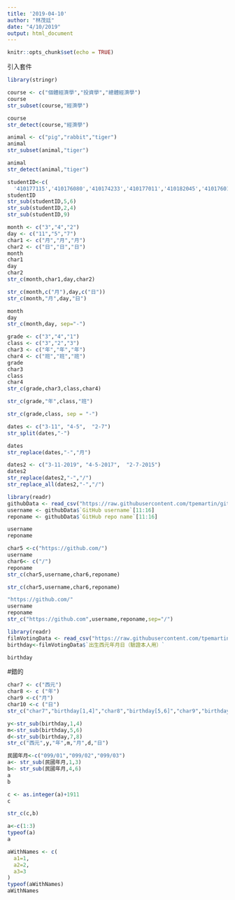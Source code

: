 ```yaml
---
title: '2019-04-10'
author: "林茂廷"
date: "4/10/2019"
output: html_document
---
```


```r
knitr::opts_chunk$set(echo = TRUE)
```

引入套件
```r
library(stringr)
```

```r
course <- c("個體經濟學","投資學","總體經濟學")
course
str_subset(course,"經濟學")
```

```r
course
str_detect(course,"經濟學")
```

```r
animal <- c("pig","rabbit","tiger")
animal
str_subset(animal,"tiger")
```

```r
animal
str_detect(animal,"tiger")
```

```r
studentID<-c(
  '410177115','410176080','410174233','410177011','410182045','410176014')
studentID
str_sub(studentID,5,6)
str_sub(studentID,2,4)
str_sub(studentID,9)
```

```r
month <- c("3","4","2")
day <- c("11","5","7")
char1 <- c("月","月","月")
char2 <- c("日","日","日")
month
char1
day 
char2
str_c(month,char1,day,char2)
```

```r
str_c(month,c("月"),day,c("日"))
str_c(month,"月",day,"日")
```

```r
month
day
str_c(month,day, sep="-")
```

```r
grade <- c("3","4","1")
class <- c("3","2","3")
char3 <- c("年","年","年")
char4 <- c("班","班","班")
grade
char3
class
char4
str_c(grade,char3,class,char4)
```

```r
str_c(grade,"年",class,"班")
```

```r
str_c(grade,class, sep = "-")
```

```r
dates <- c("3-11", "4-5",  "2-7")
str_split(dates,"-")
```

```r
dates
str_replace(dates,"-","月")
```

```r
dates2 <- c("3-11-2019", "4-5-2017",  "2-7-2015")
dates2
str_replace(dates2,"-","/")
str_replace_all(dates2,"-","/")
```

```r
library(readr)
githubData <- read_csv("https://raw.githubusercontent.com/tpemartin/github-data/master/githubData.csv")
username <- githubData$`GitHub username`[11:16]
reponame <- githubData$`GitHub repo name`[11:16]
```

```r
username
reponame
```

```r
char5 <-c("https://github.com/")
username
char6<- c("/")
reponame
str_c(char5,username,char6,reponame)
```

```r
str_c(char5,username,char6,reponame)
```

```r
"https://github.com/"
username 
reponame 
str_c("https://github.com",username,reponame,sep="/")
```

```r
library(readr)
filmVotingData <- read_csv("https://raw.githubusercontent.com/tpemartin/github-data/master/%E7%AC%AC%E4%B8%89%E5%B1%86%E7%B6%93%E6%BF%9F%E6%92%AD%E5%AE%A2%E7%AB%B6%E8%B3%BD%E5%8F%83%E8%B3%BD%E4%BD%9C%E5%93%81%E6%8A%95%E7%A5%A8%E7%B5%90%E6%9E%9C%E6%A8%A3%E6%9C%AC%20-%20Sheet1.csv")
birthday<-filmVotingData$`出生西元年月日（驗證本人用）`
```

```r
birthday
```

#錯的
```r
char7 <- c("西元")
char8 <- c ("年")
char9 <-c("月")
char10 <-c ("日")
str_c("char7","birthday[1,4]","char8","birthday[5,6]","char9","birthday[7,8]","char10")
```

```r
y<-str_sub(birthday,1,4)
m<-str_sub(birthday,5,6)
d<-str_sub(birthday,7,8)
str_c("西元",y,"年",m,"月",d,"日")
```

```r
民國年月<-c("099/01","099/02","099/03")
a<- str_sub(民國年月,1,3)
b<- str_sub(民國年月,4,6)
a
b
```

```r
c <- as.integer(a)+1911
c
```

```r
str_c(c,b)
```

```r
a<-c(1:3)
typeof(a)
a
```

```r
aWithNames <- c(
  a1=1,
  a2=2,
  a3=3
)
typeof(aWithNames)
aWithNames
```

